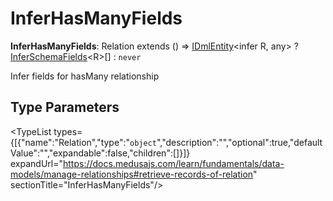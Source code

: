 
# InferHasManyFields

 **InferHasManyFields**: Relation extends () => [IDmlEntity](../../interfaces/types.DmlTypes.IDmlEntity/page.mdx)&#60;infer R, any&#62; ? [InferSchemaFields](../types.DmlTypes.InferSchemaFields/page.mdx)&#60;R&#62;[] : `never`

Infer fields for hasMany relationship

## Type Parameters

<TypeList types={[{"name":"Relation","type":"`object`","description":"","optional":true,"defaultValue":"","expandable":false,"children":[]}]} expandUrl="https://docs.medusajs.com/learn/fundamentals/data-models/manage-relationships#retrieve-records-of-relation" sectionTitle="InferHasManyFields"/>
